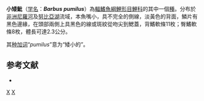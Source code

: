 {{Speciesbox 
| taxon = Barbus pumilus
| status = DD
| status_system = IUCN3.1
| authority = [[Boulenger|Boulenger]], 1901
| synonyms = *''Barbus pumilis''<br /><small>Boulenger, 1901</small>
}}

'''小矮魮'''（[[学名|学名]]：'''''Barbus pumilus'''''）為[[輻鰭魚綱|輻鰭魚綱]][[鯉形目|鯉形目]][[鯉科|鯉科]]的其中一個[[種|種]]。分布於[[非洲|非洲]][[尼羅河|尼羅河]]及[[努比亞湖|努比亞湖]]流域，本魚嘴小，具不完全的側線，淡黃色的背面，鱗片有黑色邊緣，在頭部兩側上具黑色的線或斑紋從吻尖到鰓蓋，背鰭軟條11枚；臀鰭軟條8枚，體長可達2.3公分。

其[[种加词|种加词]]“''pumilus''”意为“矮小的”。

== 参考文献 ==
*{{FishBase_species|genus=Barbus|species=pumilus|year=2011|month=12}}

{{Taxonbar|from=Q3751694}}

[[Category:魮屬|X]]
[[Category:1901年描述的鱼类|X]]

{{魚類小作品}}